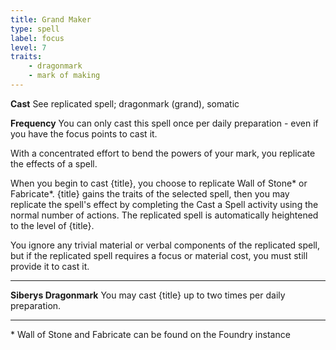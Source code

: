 ```yaml
---
title: Grand Maker
type: spell
label: focus
level: 7
traits:
    - dragonmark
    - mark of making
---
```


**Cast** See replicated spell; dragonmark (grand), somatic

**Frequency** You can only cast this spell once per daily preparation - even if you have the focus points to cast it.

With a concentrated effort to bend the powers of your mark, you replicate the effects of a spell.

When you begin to cast {title}, you choose to replicate Wall of Stone\* or Fabricate\*. {title} gains the traits of the selected spell, then you may replicate the spell's effect by completing the Cast a Spell activity using the normal number of actions. The replicated spell is automatically heightened to the level of {title}.

You ignore any trivial material or verbal components of the replicated spell, but if the replicated spell requires a focus or material cost, you must still provide it to cast it.

---

**Siberys Dragonmark** You may cast {title} up to two times per daily preparation.

---

\* Wall of Stone and Fabricate can be found on the Foundry instance